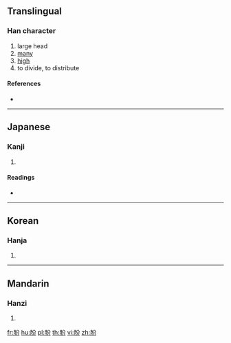 {{character info/new}}
==Translingual==

===Han character===
{{Han char|rn=130|rad=肉|as=04|sn=8|four=|canj=BCSH,XBCSH}}

# large head
# [[many]]
# [[high]]
# to divide, to distribute

====References====
* {{Han ref|kx=0975.010|dkj=29291|dj=1426.140|hdz=32050.050|uh=80A6|ud=32934}}

----

==Japanese==

===Kanji===
{{ja-kanji|grade=|rs=肉04}}

# {{defn|lang=ja|sort=肉04}}

====Readings====
* {{ja-readings|on=[[ふん]] (fun), [[ぶん]] (bun), [[はん]] (han)|kun=[[たかい]] (takai), [[わける]] (wakeru)|nanori=}}

----

==Korean==

===Hanja===
{{ko-hanja|hangeul=[[분]], [[반]]|eumhun=|rv=bun, ban|mr=pun, pan|y=pun, pan}}

# {{defn|lang=ko|sort=肉04}}

----

==Mandarin==

===Hanzi===
{{cmn-hanzi|pin=[[bān]] ([[ban1]]), [[fén]] ([[fen2]])|wg=pan<sup>1</sup>, fen<sup>2</sup>}}

# {{defn|lang=cmn|sort=肉04}}

[[fr:肦]]
[[hu:肦]]
[[pl:肦]]
[[th:肦]]
[[vi:肦]]
[[zh:肦]]